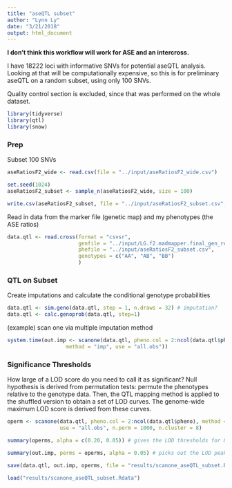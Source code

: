 ```yaml
---
title: "aseQTL subset"
author: "Lynn Ly"
date: "3/21/2018"
output: html_document
---
```


**I don't think this workflow will work for ASE and an intercross.**


I have 18222 loci with informative SNVs for potential aseQTL analysis. Looking at that will be computationally expensive, so this is for preliminary aseQTL on a random subset, using only 100 SNVs.  

Quality control section is excluded, since that was performed on the whole dataset. 

```r
library(tidyverse)
library(qtl)
library(snow)
```

### Prep
Subset 100 SNVs
```r
aseRatiosF2_wide <- read.csv(file = "../input/aseRatiosF2_wide.csv")

set.seed(1024)
aseRatiosF2_subset <- sample_n(aseRatiosF2_wide, size = 100)

write.csv(aseRatiosF2_subset, file = "../input/aseRatiosF2_subset.csv", row.names = FALSE)
```

Read in data from the marker file (genetic map) and my phenotypes (the ASE ratios) 
```r
data.qtl <- read.cross(format = "csvsr", 
                       genfile = "../input/LG.f2.madmapper.final_gen_revised_flipped.csv", 
                       phefile = "../input/aseRatiosF2_subset.csv",
                       genotypes = c("AA", "AB", "BB")
                       )
```

### QTL on Subset

Create imputations and calculate the conditional genotype probabilities
```r
data.qtl <- sim.geno(data.qtl, step = 1, n.draws = 32) # imputation?  
data.qtl <- calc.genoprob(data.qtl, step=1) 
```

(example) scan one via multiple imputation method
```r
system.time(out.imp <- scanone(data.qtl, pheno.col = 2:ncol(data.qtl$pheno),
                   method = "imp", use = "all.obs"))
```

### Significance Thresholds
How large of a LOD score do you need to call it as significant? Null hypothesis is derived from permutation tests: permute the phenotypes relative to the genotype data. Then, the QTL mapping method is applied to the shuffled version to obtain a set of LOD curves. The genome-wide maximum LOD score is derived from these curves. 

```r
operm <- scanone(data.qtl, pheno.col = 2:ncol(data.qtl$pheno), method = "imp",
                 use = "all.obs", n.perm = 1000, n.cluster = 8)

summary(operms, alpha = c(0.20, 0.05)) # gives the LOD thresholds for 80% and 95% confidence intervals

summary(out.imp, perms = operms, alpha = 0.05) # picks out the LOD peaks that meet 5% significance level

save(data.qtl, out.imp, operms, file = "results/scanone_aseQTL_subset.Rdata")
```

```r
load("results/scanone_aseQTL_subset.Rdata")
```

